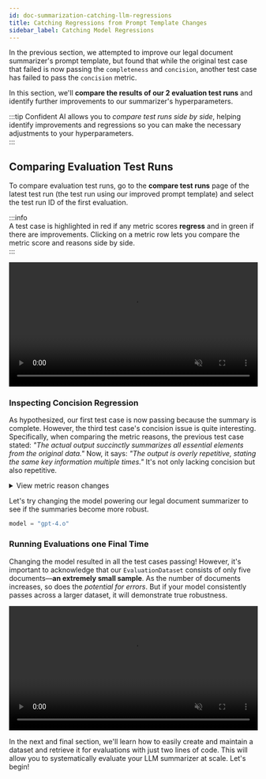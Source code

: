 ```yaml
---
id: doc-summarization-catching-llm-regressions
title: Catching Regressions from Prompt Template Changes
sidebar_label: Catching Model Regressions
---
```


In the previous section, we attempted to improve our legal document summarizer's prompt template, but found that while the original test case that failed is now passing the `completeness` and `concision`, another test case has failed to pass the `concision` metric.

In this section, we'll **compare the results of our 2 evaluation test runs** and identify further improvements to our summarizer's hyperparameters.

:::tip
Confident AI allows you to _compare test runs side by side_, helping identify improvements and regressions so you can make the necessary adjustments to your hyperparameters.  
:::

## Comparing Evaluation Test Runs

To compare evaluation test runs, go to the **compare test runs** page of the latest test run (the test run using our improved prompt template) and select the test run ID of the first evaluation.

:::info  
A test case is highlighted in red if any metric scores **regress** and in green if there are improvements. Clicking on a metric row lets you compare the metric score and reasons side by side.  
:::

<div
  style={{
    display: "flex",
    alignItems: "center",
    justifyContent: "center",
    marginBottom: "20px",
  }}
>
  <video width="100%" autoPlay loop muted playsInlines>
    <source
      src="https://confident-docs.s3.us-east-1.amazonaws.com/tutorial-legal-document-summarizer-compare-test-runs.mp4"
      type="video/mp4"
    />
  </video>
</div>

### Inspecting Concision Regression

As hypothesized, our first test case is now passing because the summary is complete. However, the third test case's concision issue is quite interesting. Specifically, when comparing the metric reasons, the previous test case stated: _"The actual output succinctly summarizes all essential elements from the original data."_ Now, it says: _"The output is overly repetitive, stating the same key information multiple times."_ It's not only lacking concision but also repetitive.

<details><summary>View metric reason changes</summary>
<p>

```python
new reason="The output is overly repetitive, stating the same key information multiple times, such as service details, penalty, confidentiality, liability, dispute resolution, and agreement terms. However, it includes essential information about parties, services, financials, confidentiality, liability, dispute resolution, and governance, promoting clarity and completeness."

old reason="The actual output succinctly summarizes all essential elements from the original data, including contract parties, services provided, response times, contract duration, payment terms, confidentiality, liability, dispute resolution, and governing law, without including any redundant information."
```

</p>
</details>

Let's try changing the model powering our legal document summarizer to see if the summaries become more robust.

```python
model = "gpt-4.o"
```

### Running Evaluations one Final Time

Changing the model resulted in all the test cases passing! However, it's important to acknowledge that our `EvaluationDataset` consists of only five documents—**an extremely small sample**. As the number of documents increases, so does the _potential for errors_. But if your model consistently passes across a larger dataset, it will demonstrate true robustness.

<div
  style={{
    display: "flex",
    alignItems: "center",
    justifyContent: "center",
    marginBottom: "20px",
  }}
>
  <video width="100%" autoPlay loop muted playsInlines>
    <source
      src="https://confident-docs.s3.us-east-1.amazonaws.com/tutorial-legal-document-summarizer-final-test-run.mp4"
      type="video/mp4"
    />
  </video>
</div>

In the next and final section, we'll learn how to easily create and maintain a dataset and retrieve it for evaluations with just two lines of code. This will allow you to systematically evaluate your LLM summarizer at scale. Let's begin!
